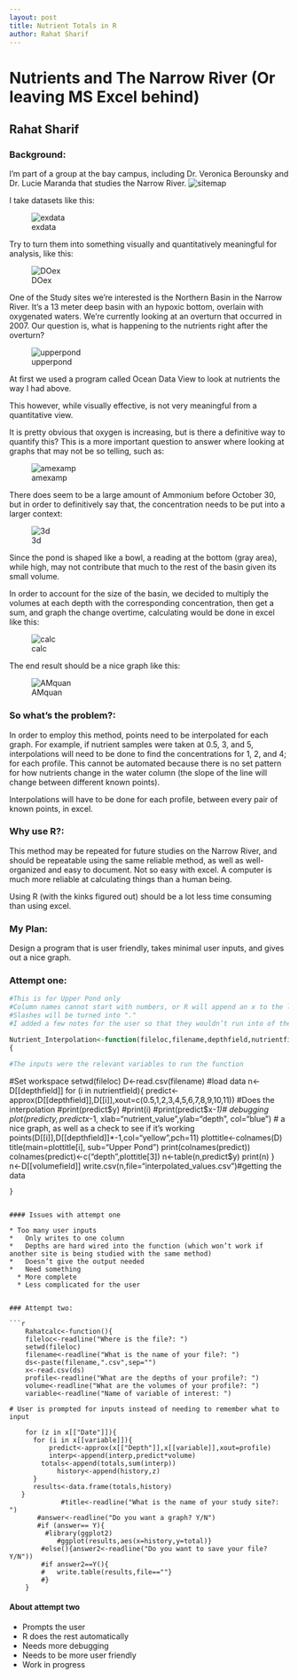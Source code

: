 ```yaml
---
layout: post
title: Nutrient Totals in R
author: Rahat Sharif
---
```


Nutrients and The Narrow River (Or leaving MS Excel behind)
================================
Rahat Sharif
---------------

### Background:
I’m part of a group at the bay campus, including Dr. Veronica Berounsky and Dr. Lucie  Maranda that studies the Narrow River. 
![sitemap](https://dl.dropboxusercontent.com/sh/raw4hjjak4lseao/8fATBgnXDQ/Screen%20Shot%202014-03-23%20at%206.08.06%20PM.png)

I take datasets like this:

![exdata](https://dl.dropboxusercontent.com/s/50j57r6zfy9d3zg/exampledata.png)

Try to turn them into something visually and quantitatively meaningful for analysis, like this:

![DOex](https://dl.dropboxusercontent.com/s/j7ibt6mpnwwdwi3/DOtime.png)

One of the Study sites we’re interested is the Northern Basin in the Narrow River. It’s a 13 meter deep basin with an hypoxic bottom, overlain with oxygenated waters. We’re currently looking at an overturn that occurred in 2007. Our question is, what is happening to the nutrients right after the overturn?

![upperpond](https://dl.dropboxusercontent.com/s/a0gv1s29ys4d19y/sitemap.png)

At first we used a program called Ocean Data View to look at nutrients the way I had  above.

This however, while visually effective, is not very meaningful from a quantitative view. 

It is pretty obvious that oxygen is increasing, but is there a definitive way to quantify this? This is a more important question to answer where looking at graphs that may not be so telling, such as:

![amexamp](https://dl.dropboxusercontent.com/s/e2kpvnmwu4joj6w/AM.png)

There does seem to be a large amount of Ammonium before October 30, but in order to definitively say that, the concentration needs to be put into a larger context: 


![3d](https://dl.dropboxusercontent.com/s/hqeq5w7lwwwzkcx/383259_10200994441160210_822413854_n.jpg)

Since the pond is shaped like a bowl, a reading at the bottom (gray area), while high, may not contribute that much to the rest of the basin given its small volume.




In order to account for the size of the basin, we decided to multiply the volumes at each depth with the corresponding concentration, then get a sum, and graph the change overtime, calculating would be done in excel like this: 

![calc](https://dl.dropboxusercontent.com/s/3rlei49o2scqc8h/Calc.png)

The end result should be a nice graph like this:

![AMquan](https://dl.dropboxusercontent.com/s/z4ax4fq7aje9jub/amquan2.png)


### So what’s the problem?:

In order to employ this method, points need to be interpolated for each graph.
For example, if nutrient samples were taken at 0.5, 3, and 5, interpolations will need to be done to find the concentrations for 1, 2, and 4; for each profile. This cannot be automated because there is no set pattern for how nutrients change in the water column (the slope of the line will change between different known points).

Interpolations will have to be done for each profile, between every pair of known points, in excel.

### Why use R?:
This method may be repeated for future studies on the Narrow River, and should be repeatable using the same reliable method, as well as well-organized and easy to document.  Not so easy with excel. 
A computer is much more reliable at calculating things than a human being. 
 
Using R (with the kinks figured out) should be a lot less time consuming than using excel.



### My Plan:

Design a program that is user friendly, takes minimal user inputs, and gives out a nice graph. 


### Attempt one:
```r
#This is for Upper Pond only
#Column names cannot start with numbers, or R will append an x to the label
#Slashes will be turned into "."
#I added a few notes for the user so that they wouldn’t run into of the caveats that I had

Nutrient_Interpolation<-function(fileloc,filename,depthfield,nutrientfield,volumefield)
{

#The inputs were the relevant variables to run the function
  ```
  #Set workspace
		setwd(fileloc)
		D<-read.csv(filename) #load data
		n<- D[[depthfield]]
	for (i in nutrientfield){
			predict<-	approx(D[[depthfield]],D[[i]],xout=c(0.5,1,2,3,4,5,6,7,8,9,10,11)) #Does the interpolation
			#print(predict$y)
			#print(i)
			#print(predict$x*-1)# debugging
			plot(predict$y,predict$x*-1, xlab="nutrient_value",ylab="depth", col="blue") 
      # a nice graph, as well as a check to see if it’s working
			points(D[[i]],D[[depthfield]]*-1,col="yellow",pch=11)
			plottitle<-colnames(D)
			title(main=plottitle[i], sub="Upper Pond")
			print(colnames(predict))
			colnames(predict)<-c("depth",plottitle[3])
			n<-table(n,predict$y)
						print(n)
						}
						n<-D[[volumefield]]
		write.csv(n,file="interpolated_values.csv")#getting the data

	}
```

#### Issues with attempt one

* Too many user inputs
*	Only writes to one column
*	Depths are hard wired into the function (which won’t work if another site is being studied with the same method)
*	Doesn’t give the output needed
*	Need something 
  * More complete
  * Less complicated for the user


### Attempt two:

```r
    Rahatcalc<-function(){
    fileloc<-readline("Where is the file?: ")
    setwd(fileloc)
    filename<-readline("What is the name of your file?: ")
    ds<-paste(filename,".csv",sep="")
    x<-read.csv(ds)
    profile<-readline("What are the depths of your profile?: ")
    volume<-readline("What are the volumes of your profile?: ")
    variable<-readline("Name of variable of interest: ")

# User is prompted for inputs instead of needing to remember what to input

    for (z in x[["Date"]]){
      for (i in x[[variable]]){
          predict<-approx(x[["Depth"]],x[[variable]],xout=profile)
          interp<-append(interp,predict*volume)
        totals<-append(totals,sum(interp))
            history<-append(history,z)
      }
      results<-data.frame(totals,history)
   }
             #title<-readline("What is the name of your study site?: ")
       #answer<-readline("Do you want a graph? Y/N")
       #if (answer== Y){
         #library(ggplot2)
       		#ggplot(results,aes(x=history,y=total)}
		#else(){answer2<-readline("Do you want to save your file? Y/N"))
		#if answer2==Y(){
		#	write.table(results,file==""}
		#}
    }
```
#### About attempt two
* Prompts the user
* R does the rest automatically
* Needs more debugging
* Needs to be more user friendly
* Work in progress
